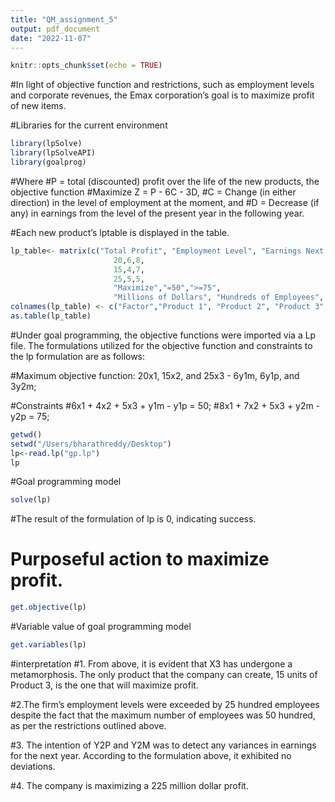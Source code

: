 ```yaml
---
title: "QM_assignment_5"
output: pdf_document
date: "2022-11-07"
---
```


```r
knitr::opts_chunk$set(echo = TRUE)
```

#In light of objective function and restrictions, such as employment levels and corporate revenues, the Emax corporation's goal is to maximize profit of new items.

#Libraries  for the current environment
```r
library(lpSolve)
library(lpSolveAPI)
library(goalprog)
```

#Where #P = total (discounted) profit over the life of the new products, the objective function #Maximize Z = P - 6C - 3D,
#C = Change (in either direction) in the level of employment at the moment, and #D = Decrease (if any) in earnings from the level of the present year in the following year.


#Each new product's lptable is displayed in the table.
```r
lp_table<- matrix(c("Total Profit", "Employment Level", "Earnings Next Year",
                       20,6,8,
                       15,4,7,
                       25,5,5,
                       "Maximize","=50",">=75",
                       "Millions of Dollars", "Hundreds of Employees", "Millions of Dollars"), ncol=6, byrow = F)
colnames(lp_table) <- c("Factor","Product 1", "Product 2", "Product 3", "Goal", "Units")
as.table(lp_table)
```

#Under goal programming, the objective functions were imported via a Lp file. The formulations utilized for the objective function and constraints to the lp formulation are as follows:

#Maximum objective function: 20x1, 15x2, and 25x3 - 6y1m, 6y1p, and 3y2m;

#Constraints
#6x1 + 4x2 + 5x3 + y1m - y1p = 50;
#8x1 + 7x2 + 5x3 + y2m - y2p = 75;

```r
getwd()
setwd("/Users/bharathreddy/Desktop")
lp<-read.lp("gp.lp")
lp
```

#Goal programming model 
```r
solve(lp)
```
#The result of the formulation of lp is 0, indicating success.

# Purposeful action to maximize profit.
```r
get.objective(lp)
```

#Variable value of goal programming model
```r
get.variables(lp)
```

#interpretation
#1. From above, it is evident that X3 has undergone a metamorphosis. The only product that the company can create, 15 units of Product 3, is the one that will maximize profit.

#2.The firm's employment levels were exceeded by 25 hundred employees despite the fact that the maximum number of employees was 50 hundred, as per the restrictions outlined above.

#3. The intention of Y2P and Y2M was to detect any variances in earnings for the next year. According to the formulation above, it exhibited no deviations.

#4. The company is maximizing a 225 million dollar profit.
